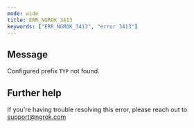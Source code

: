 ```yaml
---
mode: wide
title: ERR_NGROK_3413
keywords: ["ERR_NGROK_3413", "error 3413"]
---
```


## Message

Configured prefix `TYP` not found.

## Further help

If you're having trouble resolving this error, please reach out to [support@ngrok.com](mailto:support@ngrok.com?subject=Help%20with%20ERR_NGROK_3413)

